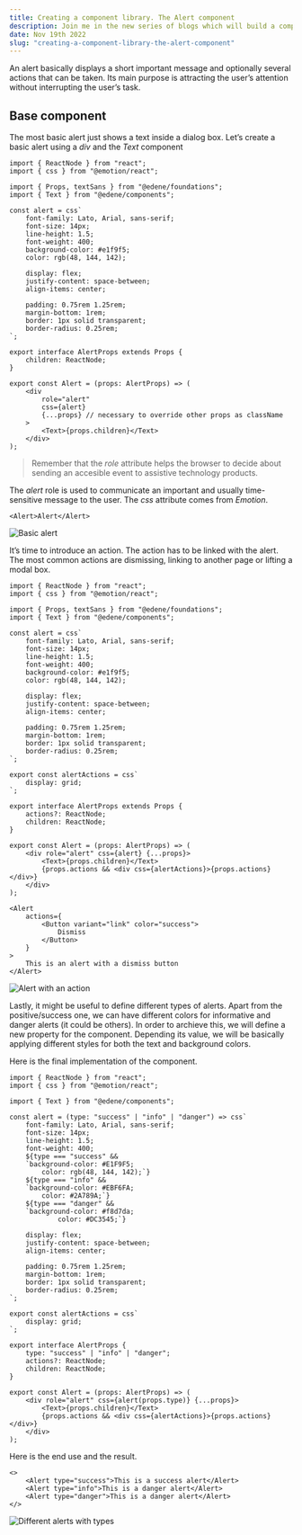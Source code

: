 ```yaml
---
title: Creating a component library. The Alert component
description: Join me in the new series of blogs which will build a complate reusable components library in React
date: Nov 19th 2022
slug: "creating-a-component-library-the-alert-component"
---
```


An alert basically displays a short important message and optionally several actions that can be taken. Its main purpose is attracting the user’s attention without interrupting the user’s task.

## Base component

The most basic alert just shows a text inside a dialog box. Let’s create a basic alert using a _div_ and the _Text_ component

```tsx
import { ReactNode } from "react";
import { css } from "@emotion/react";

import { Props, textSans } from "@edene/foundations";
import { Text } from "@edene/components";

const alert = css`
	font-family: Lato, Arial, sans-serif;
	font-size: 14px;
	line-height: 1.5;
	font-weight: 400;
	background-color: #e1f9f5;
	color: rgb(48, 144, 142);

	display: flex;
	justify-content: space-between;
	align-items: center;

	padding: 0.75rem 1.25rem;
	margin-bottom: 1rem;
	border: 1px solid transparent;
	border-radius: 0.25rem;
`;

export interface AlertProps extends Props {
	children: ReactNode;
}

export const Alert = (props: AlertProps) => (
	<div
		role="alert"
		css={alert}
		{...props} // necessary to override other props as className
	>
		<Text>{props.children}</Text>
	</div>
);
```

> Remember that the _role_ attribute helps the browser to decide about sending an accesible event to assistive technology products.

The *alert* role is used to communicate an important and usually time-sensitive message to the user. The _css_ attribute comes from _Emotion_.

```tsx
<Alert>Alert</Alert>
```

![Basic alert](/blogs/creating-a-component-library-the-alert-component/alert.webp)

It’s time to introduce an action. The action has to be linked with the alert. The most common actions are dismissing, linking to another page or lifting a modal box.

```tsx
import { ReactNode } from "react";
import { css } from "@emotion/react";

import { Props, textSans } from "@edene/foundations";
import { Text } from "@edene/components";

const alert = css`
	font-family: Lato, Arial, sans-serif;
	font-size: 14px;
	line-height: 1.5;
	font-weight: 400;
	background-color: #e1f9f5;
	color: rgb(48, 144, 142);

	display: flex;
	justify-content: space-between;
	align-items: center;

	padding: 0.75rem 1.25rem;
	margin-bottom: 1rem;
	border: 1px solid transparent;
	border-radius: 0.25rem;
`;

export const alertActions = css`
	display: grid;
`;

export interface AlertProps extends Props {
	actions?: ReactNode;
	children: ReactNode;
}

export const Alert = (props: AlertProps) => (
	<div role="alert" css={alert} {...props}>
		<Text>{props.children}</Text>
		{props.actions && <div css={alertActions}>{props.actions}</div>}
	</div>
);
```

```tsx
<Alert
	actions={
		<Button variant="link" color="success">
			Dismiss
		</Button>
	}
>
	This is an alert with a dismiss button
</Alert>
```

![Alert with an action](/blogs/creating-a-component-library-the-alert-component/alert2.webp)

Lastly, it might be useful to define different types of alerts. Apart from the positive/success one, we can have different colors for informative and danger alerts (it could be others). In order to archieve this, we will define a new property for the component. Depending its value, we will be basically applying different styles for both the text and background colors.

Here is the final implementation of the component.

```tsx
import { ReactNode } from "react";
import { css } from "@emotion/react";

import { Text } from "@edene/components";

const alert = (type: "success" | "info" | "danger") => css`
	font-family: Lato, Arial, sans-serif;
	font-size: 14px;
	line-height: 1.5;
	font-weight: 400;
	${type === "success" &&
	`background-color: #E1F9F5;
        color: rgb(48, 144, 142);`}
	${type === "info" &&
	`background-color: #EBF6FA;
        color: #2A789A;`}
    ${type === "danger" &&
	`background-color: #f8d7da;
		    color: #DC3545;`}

    display: flex;
	justify-content: space-between;
	align-items: center;

	padding: 0.75rem 1.25rem;
	margin-bottom: 1rem;
	border: 1px solid transparent;
	border-radius: 0.25rem;
`;

export const alertActions = css`
	display: grid;
`;

export interface AlertProps {
	type: "success" | "info" | "danger";
	actions?: ReactNode;
	children: ReactNode;
}

export const Alert = (props: AlertProps) => (
	<div role="alert" css={alert(props.type)} {...props}>
		<Text>{props.children}</Text>
		{props.actions && <div css={alertActions}>{props.actions}</div>}
	</div>
);
```

Here is the end use and the result.

```tsx
<>
	<Alert type="success">This is a success alert</Alert>
	<Alert type="info">This is a danger alert</Alert>
	<Alert type="danger">This is a danger alert</Alert>
</>
```

![Different alerts with types](/blogs/creating-a-component-library-the-alert-component/alert3.webp)
